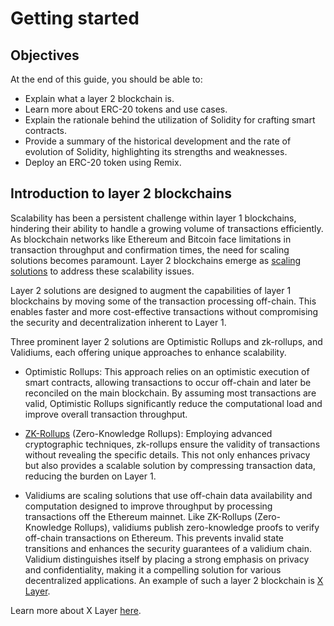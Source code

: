 
# Getting started

## Objectives
At the end of this guide, you should be able to:

-   Explain what a layer 2 blockchain is.
-   Learn more about ERC-20 tokens and use cases.
-   Explain the rationale behind the utilization of Solidity for crafting smart contracts.
-   Provide a summary of the historical development and the rate of evolution of Solidity, highlighting its strengths and weaknesses.
-   Deploy an ERC-20 token using Remix.


## Introduction to layer 2 blockchains

Scalability has been a persistent challenge within layer 1 blockchains, hindering their ability to handle a growing volume of transactions efficiently. As blockchain networks like Ethereum and Bitcoin face limitations in transaction throughput and confirmation times, the need for scaling solutions becomes paramount. Layer 2 blockchains emerge as [scaling solutions](https://ethereum.org/developers/docs/scaling) to address these scalability issues.

Layer 2 solutions are designed to augment the capabilities of layer 1 blockchains by moving some of the transaction processing off-chain. This enables faster and more cost-effective transactions without compromising the security and decentralization inherent to Layer 1.

Three prominent layer 2 solutions are Optimistic Rollups and zk-rollups, and Validiums, each offering unique approaches to enhance scalability.

-   Optimistic Rollups: This approach relies on an optimistic execution of smart contracts, allowing transactions to occur off-chain and later be reconciled on the main blockchain. By assuming most transactions are valid, Optimistic Rollups significantly reduce the computational load and improve overall transaction throughput.
    

-   [ZK-Rollups](https://chain.link/education-hub/zero-knowledge-rollup) (Zero-Knowledge Rollups): Employing advanced cryptographic techniques, zk-rollups ensure the validity of transactions without revealing the specific details. This not only enhances privacy but also provides a scalable solution by compressing transaction data, reducing the burden on Layer 1.
    

-   Validiums are scaling solutions that use off-chain data availability and computation designed to improve throughput by processing transactions off the Ethereum mainnet. Like ZK-Rollups (Zero-Knowledge Rollups), validiums publish zero-knowledge proofs to verify off-chain transactions on Ethereum. This prevents invalid state transitions and enhances the security guarantees of a validium chain. Validium distinguishes itself by placing a strong emphasis on privacy and confidentiality, making it a compelling solution for various decentralized applications. An example of such a layer 2 blockchain is [X Layer](https://www.okx.com/xlayer/docs/developer/build-on-xlayer/quickstart).
    
    

Learn more about X Layer [here](https://www.okx.com/xlayer/docs/developer/build-on-xlayer/quickstart).
